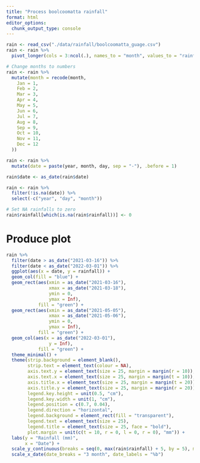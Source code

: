 ```yaml
---
title: "Process boolcoomatta rainfall"
format: html
editor_options: 
  chunk_output_type: console
---
```


```r
rain <- read_csv("./data/rainfall/boolcoomatta_guage.csv")
rain <- rain %>% 
  pivot_longer(cols = 3:ncol(.), names_to = "month", values_to = "rainfall")

# Change months to numbers
rain <- rain %>%
  mutate(month = recode(month,
    Jan = 1,
    Feb = 2,
    Mar = 3,
    Apr = 4,
    May = 5,
    Jun = 6,
    Jul = 7,
    Aug = 8,
    Sep = 9,
    Oct = 10,
    Nov = 11,
    Dec = 12
  ))

rain <- rain %>% 
  mutate(date = paste(year, month, day, sep = "-"), .before = 1)

rain$date <- as_date(rain$date)

rain <- rain %>% 
  filter(!is.na(date)) %>% 
  select(-c("year", "day", "month"))

# Set NA rainfalls to zero
rain$rainfall[which(is.na(rain$rainfall))] <- 0
```

# Produce plot

```r
rain %>%
  filter(date > as_date("2021-03-16")) %>% 
  filter(date < as_date("2022-03-01")) %>% 
  ggplot(aes(x = date, y = rainfall)) +
  geom_col(fill = "blue") +
  geom_rect(aes(xmin = as_date("2021-03-16"),
                xmax = as_date("2021-03-18"),
                ymin = 0,
                ymax = Inf),
            fill = "green") +  
  geom_rect(aes(xmin = as_date("2021-05-05"),
                xmax = as_date("2021-05-06"),
                ymin = 0,
                ymax = Inf),
            fill = "green") +  
  geom_col(aes(x = as_date("2022-03-01"),
                y = Inf),
            fill = "green") +
  theme_minimal() +
  theme(strip.background = element_blank(),
        strip.text = element_text(colour = NA),
        axis.text.y = element_text(size = 25, margin = margin(r = 10)),
        axis.text.x = element_text(size = 25, margin = margin(t = 10)),
        axis.title.x = element_text(size = 25, margin = margin(t = 20)),
        axis.title.y = element_text(size = 25, margin = margin(r = 20)),
        legend.key.height = unit(0.5, "cm"),
        legend.key.width = unit(1, "cm"),
        legend.position = c(0.7, 0.04),
        legend.direction = "horizontal",
        legend.background = element_rect(fill = "transparent"),
        legend.text = element_text(size = 25),
        legend.title = element_text(size = 25, face = "bold"),
        plot.margin = unit(c(t = 10, r = 0, l = 0, r = 0), "mm")) + 
  labs(y = "Rainfall (mm)",
       x = "Date") +
  scale_y_continuous(breaks = seq(0, max(rain$rainfall) + 5, by = 5), minor_breaks = NULL) +
  scale_x_date(date_breaks = "3 month", date_labels = "%b")

```

